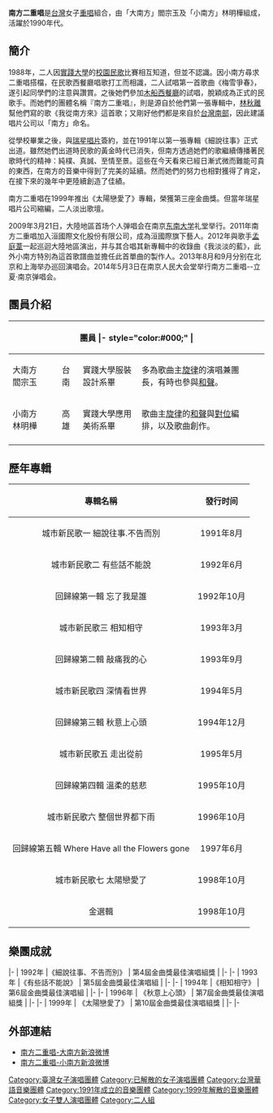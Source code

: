{{Unreferenced|time=2015-08-27T06:00:19+00:00}}
{{藝人
| 姓名 = 南方二重唱
| 圖片 = 超級夜總會 南方二重唱 20151220.jpg
|圖片簡介 = 2015年南方二重唱參加《[[超級夜總會|超級夜總會]]》
| 類型 = 組合
| 國籍 = {{ROC}}
| 現任成員 =大南方-閻宗玉、小南方-林明樺
| 音樂類型 = [[華語流行音樂|華語流行音樂]]
| 職業 = [[歌手|歌手]]
| 出道地點 = {{TWN}}
| 活躍年代 = 1991年至今
| 經紀公司 =
| 網站= 
| 獎項 = [[第4屆金曲獎|第4屆金曲獎]]最佳演唱組獎 <br>[[第7屆金曲獎|第7屆金曲獎]]最佳演唱組獎 <br>[[第10屆金曲獎|第10屆金曲獎]]最佳演唱組獎
}}

'''南方二重唱'''是[[台灣|台灣]]女子[[重唱|重唱]]組合，由「大南方」閻宗玉及「小南方」林明樺組成，活躍於1990年代。

==簡介==
1988年，二人因[[實踐大學|實踐大學]]的[[校園民歌|校園民歌]]比賽相互知道，但並不認識。因小南方尋求二重唱搭檔，在民歌西餐廳唱歌打工而相識，二人試唱第一首歌曲《梅雪爭春》，遂引起同學們的注意與讚賞。之後她們參加[[木船西餐廳|木船西餐廳]]的試唱，脫穎成為正式的民歌手。而她們的團體名稱『南方二重唱』，則是源自於他們第一張專輯中，[[林秋離|林秋離]]幫他們寫的歌《我從南方來》這首歌；又剛好他們都是來自於[[台灣南部|台灣南部]]，因此建議唱片公司以「南方」命名。

從學校畢業之後，與[[瑞星唱片|瑞星唱片]]簽約，並在1991年以第一張專輯《細說往事》正式出道。雖然她們出道時民歌的黃金時代已消失，但南方透過她們的歌繼續傳播著民歌時代的精神：純樸、真誠、至情至景。這些在今天看來已經日漸式微而難能可貴的東西，在南方的音樂中得到了完美的延續。然而她們的努力也相對獲得了肯定，在接下來的幾年中更陸續創造了佳績。

南方二重唱在1999年推出《太陽戀愛了》專輯，榮獲第三座金曲獎。但當年瑞星唱片公司縮編，二人淡出歌壇。

2009年3月21日，大陸地區首场个人弹唱会在南京[[东南大学|东南大学]]礼堂举行。2011年南方二重唱加入洹國際文化股份有限公司，成為洹國際旗下藝人。2012年與歌手[[孟庭葦|孟庭葦]]一起巡迴大陸地區演出，并与其合唱其新專輯中的收錄曲《我淡淡的藍》，此外小南方特別為這首歌譜曲並擔任此首單曲的製作人。2013年8月和9月分别在北京和上海举办巡回演唱会。2014年5月3日在南京人民大会堂举行南方二重唱--立夏·南京弹唱会。

==團員介紹==
{| class="wikitable"
|- style="background:black; text-align:center;"
! colspan="7" |團員
|- style="color:#000;" |
! 姓名
! 出生日期
! 出生地
! 學歷 
! 角色
|- 
| 大南方 閻宗玉
| {{birth date and age|1967|8|17}}
| 台南
| 實踐大學服裝設計系畢
| 多為歌曲主[[旋律|旋律]]的演唱兼團長，有時也參與[[和聲|和聲]]。
|-
| 小南方 林明樺
| {{birth date and age|1967|10|23}}
| 高雄
| 實踐大學應用美術系畢 
| 歌曲主[[旋律|旋律]]的[[和聲|和聲]]與[[對位|對位]]編排，以及歌曲創作。
|-
|}

==歷年專輯==

{| class="wikitable"
|-----
! align="center" | 專輯名稱 || align="center" | 發行时间
|-----
| 城市新民歌一 細說往事.不告而別 || 1991年8月
|-----
| 城市新民歌二 有些話不能說 || 1992年6月
|-----
| 回歸線第一輯 忘了我是誰 || 1992年10月
|-----
| 城市新民歌三 相知相守 || 1993年3月
|-----
| 回歸線第二輯 敲痛我的心 || 1993年9月
|-----
| 城市新民歌四 深情看世界 || 1994年5月
|-----
| 回歸線第三輯 秋意上心頭 || 1994年12月
|-----
| 城市新民歌五 走出從前 || 1995年5月
|-----
| 回歸線第四輯 溫柔的慈悲 || 1995年10月
|-----
| 城市新民歌六 整個世界都下雨 || 1996年10月
|-----
| 回歸線第五輯 Where Have all the Flowers gone
| 1997年6月
|-----
| 城市新民歌七 太陽戀愛了 || 1998年10月
|-----
| 金選輯 || 1998年10月
|}

==樂團成就==
{{awards table}}
|-
| 1992年
|《細說往事、不告而別》
| 第4屆金曲獎最佳演唱組獎
| {{won}}
|-
|-
| 1993年
|《有些話不能說》
|  第5屆金曲獎最佳演唱組
| {{nom}}
|-
|-
| 1994年
|《相知相守》
| 第6屆金曲獎最佳演唱組
| {{nom}}
|-
|-
| 1996年
| 《秋意上心頭》
| 第7屆金曲獎最佳演唱組獎
| {{won}}
|-
|-
| 1999年
| 《太陽戀愛了》
| 第10屆金曲獎最佳演唱組獎
| {{won}}
|-
|-
{{end}}

==外部連結==
*[http://weibo.com/u/2216791477 南方二重唱-大南方新浪微博] {{Wayback|url=http://weibo.com/u/2216791477 |date=20140222174619 }}
*[http://weibo.com/u/1599573070 南方二重唱-小南方新浪微博] {{Wayback|url=http://weibo.com/u/1599573070 |date=20140222160154 }}

{{Golden-Melody-Group}}
{{DEFAULTSORT:Nanfang}}
[[Category:臺灣女子演唱團體|Category:臺灣女子演唱團體]]
[[Category:已解散的女子演唱團體|Category:已解散的女子演唱團體]]
[[Category:台灣華語音樂團體|Category:台灣華語音樂團體]]
[[Category:1991年成立的音樂團體|Category:1991年成立的音樂團體]]
[[Category:1999年解散的音樂團體|Category:1999年解散的音樂團體]]
[[Category:女子雙人演唱團體|Category:女子雙人演唱團體]]
[[Category:二人組|Category:二人組]]